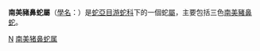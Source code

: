 {{Automatic taxobox
| taxon = Lystrophis
| authority = 
| image = HognoseSnake.jpg
| subdivision_ranks = 種
| subdivision = 
}}

'''南美豬鼻蛇屬'''（[[學名|學名]]：''{{lang|la|Lystrophis}}''）是[[蛇亞目|蛇亞目]][[游蛇科|游蛇科]]下的一個蛇[[屬|屬]]，主要包括三色[[南美洲|南美]][[豬鼻蛇|豬鼻蛇]]。
{{Taxonbar|from=Q4844595}}

[[Category:游蛇科|N]]
[[Category:南美猪鼻蛇属|]]


{{snake-stub}}